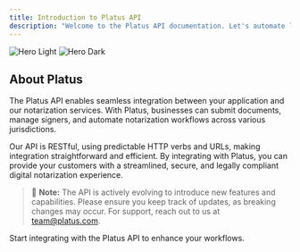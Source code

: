```yaml
---
title: Introduction to Platus API
description: "Welcome to the Platus API documentation. Let's automate legal for your business."
---
```



<img
  className="block dark:hidden"
  src="/images/platus-main.svg"
  alt="Hero Light"
/>
<img
  className="hidden dark:block"
  src="/images/platus-main.svg"
  alt="Hero Dark"
/>

## About Platus

The Platus API enables seamless integration between your application and our notarization services. With Platus, businesses can submit documents, manage signers, and automate notarization workflows across various jurisdictions.

Our API is RESTful, using predictable HTTP verbs and URLs, making integration straightforward and efficient. By integrating with Platus, you can provide your customers with a streamlined, secure, and legally compliant digital notarization experience.

> 🔨 **Note:** The API is actively evolving to introduce new features and capabilities. Please ensure you keep track of updates, as breaking changes may occur. For support, reach out to us at [team@platus.com](mailto:team@platus.com).

<CardGroup cols={1}>
  <Card
    title="Get Started with API"
    icon="rocket"
    href="/quickstart"
  >
    Start integrating with the Platus API to enhance your workflows.
  </Card>
</CardGroup>
